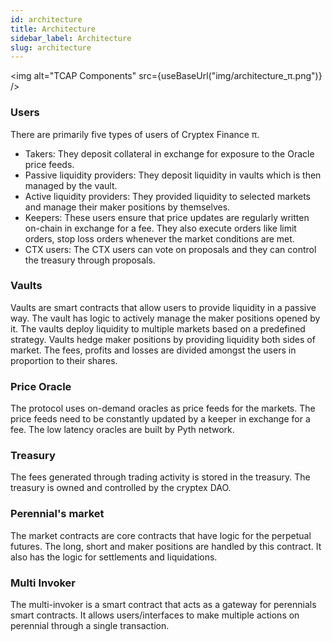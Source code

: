 ```yaml
---
id: architecture
title: Architecture
sidebar_label: Architecture
slug: architecture
---
```




<img alt="TCAP Components" src={useBaseUrl("img/architecture_π.png")} />


### Users
There are primarily five types of users of Cryptex Finance π. 
- Takers: They deposit collateral in exchange for exposure to the Oracle price feeds.
- Passive liquidity providers: They deposit liquidity in vaults which is then managed by the vault.
- Active liquidity providers: They provided liquidity to selected markets and manage their maker positions by themselves.
- Keepers: These users ensure that price updates are regularly written on-chain in exchange for a fee. They also execute orders like limit orders, stop loss orders whenever the market conditions are met.
- CTX users: The CTX users can vote on proposals and they can control the treasury through proposals.

### Vaults

Vaults are smart contracts that allow users to provide liquidity in a passive way. 
The vault has logic to actively manage the maker positions opened by it.
The vaults deploy liquidity to multiple markets based on a predefined strategy. 
Vaults hedge maker positions by providing liquidity both sides of market.
The fees, profits and losses are divided amongst the users in proportion to their shares.


### Price Oracle
The protocol uses on-demand oracles as price feeds for the markets. The price feeds need to be constantly updated
by a keeper in exchange for a fee. The low latency oracles are built by Pyth network.


### Treasury
The fees generated through trading activity is stored in the treasury. The treasury is owned and 
controlled by the cryptex DAO.  


### Perennial's market
The market contracts are core contracts that have logic for the perpetual futures. 
The long, short and maker positions are handled by this contract. It also has the logic for settlements and liquidations.

### Multi Invoker
The multi-invoker is a smart contract that acts as a gateway for perennials smart contracts. It allows users/interfaces to make multiple actions on perennial through a single transaction.

